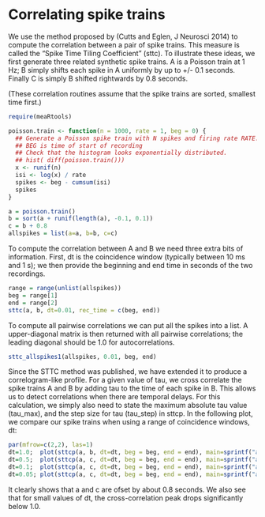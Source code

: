 # Correlating spike trains

We use the method proposed by (Cutts and Eglen, J Neurosci 2014) to
compute the correlation between a pair of spike trains.  This measure
is called the "Spike Time Tiling Coefficient" (sttc).  To illustrate
these ideas, we first generate three related synthetic spike trains.
A is a Poisson train at 1 Hz; B simply shifts each spike in A
uniformly by up to +/- 0.1 seconds.  Finally C is simply B shifted
rightwards by 0.8 seconds.

(These correlation routines assume that the spike trains are sorted, smallest
time first.)


```r
require(meaRtools)
```

```r
poisson.train <- function(n = 1000, rate = 1, beg = 0) {
  ## Generate a Poisson spike train with N spikes and firing rate RATE.
  ## BEG is time of start of recording
  ## Check that the histogram looks exponentially distributed.
  ## hist( diff(poisson.train()))
  x <- runif(n)
  isi <- log(x) / rate
  spikes <- beg - cumsum(isi)
  spikes
}

a = poisson.train()
b = sort(a + runif(length(a), -0.1, 0.1))
c = b + 0.8
allspikes = list(a=a, b=b, c=c)
```

To compute the correlation between A and B we need three extra bits of
information.  First, dt is the coincidence window (typically between
10 ms and 1 s); we then provide the beginning and end time in seconds
of the two recordings.

```r
range = range(unlist(allspikes))
beg = range[1]
end = range[2]
sttc(a, b, dt=0.01, rec_time = c(beg, end))
```

To compute all pairwise correlations we can put all the spikes into a
list.  A upper-diagonal matrix is then returned with all pairwise
correlations; the leading diagonal should be 1.0 for autocorrelations.

```r
sttc_allspikes1(allspikes, 0.01, beg, end)
```

Since the STTC method was published, we have extended it to produce a
correlogram-like profile. For a given value of tau, we cross correlate
the spike trains A and B by adding tau to the time of each spike in B.
This allows us to detect correlations when there are temporal delays.
For this calculation, we simply also need to state the maximum
absolute tau value (tau_max), and the step size for tau (tau_step) in
sttcp.  In the following plot, we compare our spike trains when using
a range of coincidence windows, dt:


```r
par(mfrow=c(2,2), las=1)
dt=1.0;  plot(sttcp(a, b, dt=dt, beg = beg, end = end), main=sprintf("a x b: dt=%.3f",dt))
dt=0.5;  plot(sttcp(a, c, dt=dt, beg = beg, end = end), main=sprintf("a x c: dt=%.3f",dt))
dt=0.1;  plot(sttcp(a, c, dt=dt, beg = beg, end = end), main=sprintf("a x c: dt=%.3f",dt))
dt=0.05; plot(sttcp(a, c, dt=dt, beg = beg, end = end), main=sprintf("a x c: dt=%.3f",dt))
```

It clearly shows that a and c are ofset by about 0.8 seconds.  We also
see that for small values of dt, the cross-correlation peak drops
significantly below 1.0.

<!--This file can be rendered using rmarkdown::render("sttc.Rmd")   -->
